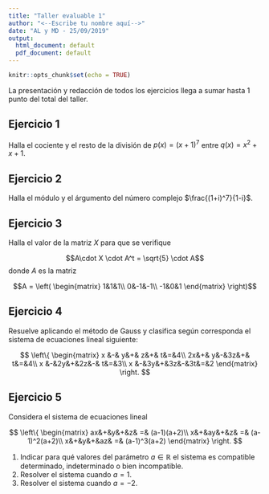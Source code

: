 ```yaml
---
title: "Taller evaluable 1"
author: "<--Escribe tu nombre aquí-->"
date: "AL y MD - 25/09/2019"
output:
  html_document: default
  pdf_document: default
---
```


```r
knitr::opts_chunk$set(echo = TRUE)
```

La presentación y redacción de todos los ejercicios llega a sumar hasta 1 punto del total del taller.


## Ejercicio 1

Halla el cociente y el resto de la división de $p(x) = (x+1)^7$ entre $q(x) = x^2+x+1$. 

## Ejercicio 2

Halla el módulo y el árgumento del número complejo $\frac{(1+i)^7}{1-i}$.

## Ejercicio 3

Halla el valor de la matriz $X$ para que se verifique

$$A\cdot X \cdot A^t = \sqrt{5} \cdot A$$
donde $A$ es la matriz

$$A = 
\left(
\begin{matrix}
1&1&1\\
0&-1&-1\\
-1&0&1
\end{matrix}
\right)$$

## Ejercicio 4

Resuelve aplicando el método de Gauss y clasifica según corresponda el sistema de ecuaciones lineal siguiente:

$$
\left\{
\begin{matrix}
x &-& y&+& z&+& t&=&4\\
2x&+& y&-&3z&+& t&=&4\\
x &-&2y&+&2z&-& t&=&3\\
x &-&3y&+&3z&-&3t&=&2
\end{matrix}
\right.
$$

## Ejercicio 5

Considera el sistema de ecuaciones lineal

$$
\left\{
\begin{matrix}
ax&+&y&+&z& =& (a-1)(a+2)\\ 
x&+&ay&+&z& =& (a-1)^2(a+2)\\ 
x&+&y&+&az& =& (a-1)^3(a+2)
\end{matrix}
\right.
$$

1. Indicar para qué valores del parámetro $a\in\mathbb{R}$ el sistema es compatible determinado, indeterminado o bien incompatible.
2. Resolver el sistema cuando $a=1$.
3. Resolver el sistema cuando $a=-2$.
